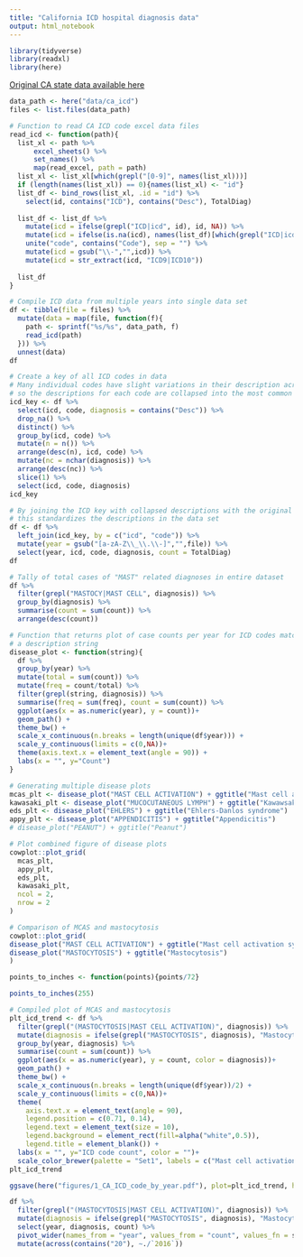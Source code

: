 ```yaml
---
title: "California ICD hospital diagnosis data"
output: html_notebook
---
```

```r
library(tidyverse)
library(readxl)
library(here)
```

[Original CA state data available here](https://data.chhs.ca.gov/dataset/hospital-inpatient-diagnosis-procedure-and-external-cause-codes)

```r
data_path <- here("data/ca_icd")
files <- list.files(data_path)
```

```r
# Function to read CA ICD code excel data files
read_icd <- function(path){
  list_xl <- path %>% 
      excel_sheets() %>% 
      set_names() %>% 
      map(read_excel, path = path)
  list_xl <- list_xl[which(grepl("[0-9]", names(list_xl)))]
  if (length(names(list_xl)) == 0){names(list_xl) <- "id"}
  list_df <- bind_rows(list_xl, .id = "id") %>%
    select(id, contains("ICD"), contains("Desc"), TotalDiag) 
  
  list_df <- list_df %>% 
    mutate(icd = ifelse(grepl("ICD|icd", id), id, NA)) %>% 
    mutate(icd = ifelse(is.na(icd), names(list_df)[which(grepl("ICD|icd", names(list_df)))[1]], icd)) %>%
    unite("code", contains("Code"), sep = "") %>% 
    mutate(icd = gsub("\\-","",icd)) %>% 
    mutate(icd = str_extract(icd, "ICD9|ICD10"))
  
  list_df 
}
```

```r
# Compile ICD data from multiple years into single data set
df <- tibble(file = files) %>% 
  mutate(data = map(file, function(f){
    path <- sprintf("%s/%s", data_path, f)
    read_icd(path)
  })) %>% 
  unnest(data)
df
```
```r
# Create a key of all ICD codes in data
# Many individual codes have slight variations in their description across years, 
# so the descriptions for each code are collapsed into the most common one
icd_key <- df %>% 
  select(icd, code, diagnosis = contains("Desc")) %>% 
  drop_na() %>% 
  distinct() %>% 
  group_by(icd, code) %>% 
  mutate(n = n()) %>% 
  arrange(desc(n), icd, code) %>% 
  mutate(nc = nchar(diagnosis)) %>% 
  arrange(desc(nc)) %>% 
  slice(1) %>% 
  select(icd, code, diagnosis)
icd_key
```

```r
# By joining the ICD key with collapsed descriptions with the original data,
# this standardizes the descriptions in the data set
df <- df %>% 
  left_join(icd_key, by = c("icd", "code")) %>%
  mutate(year = gsub("[a-zA-Z\\_\\.\\-]","",file)) %>% 
  select(year, icd, code, diagnosis, count = TotalDiag)
df
```
```r
# Tally of total cases of "MAST" related diagnoses in entire dataset
df %>% 
  filter(grepl("MASTOCY|MAST CELL", diagnosis)) %>% 
  group_by(diagnosis) %>% 
  summarise(count = sum(count)) %>% 
  arrange(desc(count))
```


```r
# Function that returns plot of case counts per year for ICD codes matching
# a description string
disease_plot <- function(string){
  df %>% 
  group_by(year) %>% 
  mutate(total = sum(count)) %>% 
  mutate(freq = count/total) %>% 
  filter(grepl(string, diagnosis)) %>% 
  summarise(freq = sum(freq), count = sum(count)) %>% 
  ggplot(aes(x = as.numeric(year), y = count))+
  geom_path() +
  theme_bw() +
  scale_x_continuous(n.breaks = length(unique(df$year))) +
  scale_y_continuous(limits = c(0,NA))+
  theme(axis.text.x = element_text(angle = 90)) +
  labs(x = "", y="Count")
}
```

```r
# Generating multiple disease plots
mcas_plt <- disease_plot("MAST CELL ACTIVATION") + ggtitle("Mast cell activation syndrome") + scale_x_continuous(limits = c(2005,2022), n.breaks = length(unique(df$year)))
kawasaki_plt <- disease_plot("MUCOCUTANEOUS LYMPH") + ggtitle("Kawawsaki disease")
eds_plt <- disease_plot("EHLERS") + ggtitle("Ehlers-Danlos syndrome")
appy_plt <- disease_plot("APPENDICITIS") + ggtitle("Appendicitis")
# disease_plot("PEANUT") + ggtitle("Peanut")
```

```r
# Plot combined figure of disease plots
cowplot::plot_grid(
  mcas_plt,
  appy_plt,
  eds_plt,
  kawasaki_plt,
  ncol = 2, 
  nrow = 2
)
```

```r
# Comparison of MCAS and mastocytosis
cowplot::plot_grid(
disease_plot("MAST CELL ACTIVATION") + ggtitle("Mast cell activation syndrome"),
disease_plot("MASTOCYTOSIS") + ggtitle("Mastocytosis")
)
```
```r
points_to_inches <- function(points){points/72}

points_to_inches(255)
```


```r
# Compiled plot of MCAS and mastocytosis
plt_icd_trend <- df %>% 
  filter(grepl("(MASTOCYTOSIS|MAST CELL ACTIVATION)", diagnosis)) %>% 
  mutate(diagnosis = ifelse(grepl("MASTOCYTOSIS", diagnosis), "Mastocytosis", "Mast Cell Activation Syndrome")) %>% 
  group_by(year, diagnosis) %>% 
  summarise(count = sum(count)) %>% 
  ggplot(aes(x = as.numeric(year), y = count, color = diagnosis))+
  geom_path() +
  theme_bw() +
  scale_x_continuous(n.breaks = length(unique(df$year))/2) +
  scale_y_continuous(limits = c(0,NA))+
  theme(
    axis.text.x = element_text(angle = 90),
    legend.position = c(0.71, 0.14),
    legend.text = element_text(size = 10),
    legend.background = element_rect(fill=alpha("white",0.5)),
    legend.title = element_blank()) +
  labs(x = "", y="ICD code count", color = "")+
  scale_color_brewer(palette = "Set1", labels = c("Mast cell activation\nsyndrome", "Mastocytosis"))
plt_icd_trend
```
```r
ggsave(here("figures/1_CA_ICD_code_by_year.pdf"), plot=plt_icd_trend, height = 3.5, width = 3.5)
```

```r
df %>% 
  filter(grepl("(MASTOCYTOSIS|MAST CELL ACTIVATION)", diagnosis)) %>% 
  mutate(diagnosis = ifelse(grepl("MASTOCYTOSIS", diagnosis), "Mastocytosis", "Mast Cell Activation Syndrome")) %>% 
  select(year, diagnosis, count) %>% 
  pivot_wider(names_from = "year", values_from = "count", values_fn = sum) %>% 
  mutate(across(contains("20"), ~./`2016`))
```


